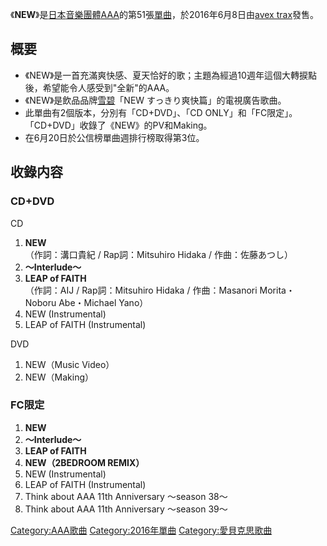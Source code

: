 {{Multiple issues|
{{Unreferenced|time=2020-01-17T04:25:46+00:00}}
{{Notability Unreferenced|time=2020-02-22T07:36:58+00:00}}
}}
{{Infobox Single
| Name           = NEW
| Cover          = AAA - NEW DVD.jpg
| Artist         = [[AAA_(團體)|AAA]]
| Album          = [[WAY_OF_GLORY|WAY OF GLORY]]
| A-side         = NEW
| B-side         = LEAP of FAITH
| Released       = 2016年6月8日
| Format         = [[單曲|單曲]]
| Recorded       = 2016年<br/>{{JPN}}
| Genre          = [[J-POP|J-POP]]
| Lenght         =
| Label          = [[avex_trax|avex trax]]
| Writer         = 
| Producer       = [[masato_max_matsuura|masato max matsuura]]
| Certification  = 
| Chart position = * 週間最高排名第3位<small>（[[Oricon公信榜|Oricon]]）</small>
* 2016年6月度月排名第8名
| Last single    = [[深愛著，卻不能愛|深愛著，卻不能愛]]<br/>（2015年）
| This single    = '''NEW'''<br/>（2016年）
| Next single    = [[沒有眼淚的世界|沒有眼淚的世界]]<br/>（2016年）
| Misc           =
}}

《'''NEW'''》是[[日本|日本]][[音樂團體|音樂團體]][[AAA_(團體)|AAA]]的第51張[[單曲|單曲]]，於2016年6月8日由[[avex_trax|avex trax]]發售。

== 概要 ==
* 《NEW》是一首充滿爽快感、夏天恰好的歌；主題為經過10週年這個大轉捩點後，希望能令人感受到"全新"的AAA。
* 《NEW》是飲品品牌[[雪碧|雪碧]]「NEW すっきり爽快篇」的電視廣告歌曲。
* 此單曲有2個版本，分別有「CD+DVD」、「CD ONLY」和「FC限定」。「CD+DVD」收錄了《NEW》的PV和Making。
* 在6月20日於公信榜單曲週排行榜取得第3位。

== 收錄内容 ==
===CD+DVD===
;CD
# '''NEW'''<br/>（作詞：溝口貴紀 / Rap詞：Mitsuhiro Hidaka / 作曲：佐藤あつし）
# '''～Interlude～'''
# '''LEAP of FAITH'''<br/>（作詞：AIJ / Rap詞：Mitsuhiro Hidaka / 作曲：Masanori Morita・Noboru Abe・Michael Yano）
# NEW (Instrumental)
# LEAP of FAITH (Instrumental)

;DVD
# NEW（Music Video）
# NEW（Making）

===FC限定===
# '''NEW'''<br/>
# '''～Interlude～'''
# '''LEAP of FAITH'''<br/>
# '''NEW（2BEDROOM REMIX）'''
# NEW (Instrumental)
# LEAP of FAITH (Instrumental)
# Think about AAA 11th Anniversary ～season 38～  
# Think about AAA 11th Anniversary ～season 39～  

{{AAA}}
{{DEFAULTSORT:NEW}}
[[Category:AAA歌曲|Category:AAA歌曲]]
[[Category:2016年單曲|Category:2016年單曲]]
[[Category:愛貝克思歌曲|Category:愛貝克思歌曲]]